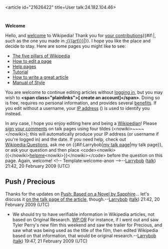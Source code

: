 <article id="21626422" title=User talk:24.182.104.46>
	<talkpage id="21626422" title="User talk:24.182.104.46">
'''Welcome'''

Hello, and [[Wikipedia:Introduction|welcome]] to Wikipedia! Thank you for [[Special:Contributions/{{BASEPAGENAME}}|your contributions]]{{#if:|, such as the one you made in [[:{{{art}}}]]|}}. I hope you like the place and decide to stay. Here are some pages you might like to see:

* [[Wikipedia:Five pillars|The five pillars of Wikipedia]]
* [[Wikipedia:How to edit a page|How to edit a page]]
* [[Help:Contents|Help pages]]
* [[Wikipedia:Tutorial|Tutorial]]
* [[Wikipedia:How to write a great article|How to write a great article]]
* [[Wikipedia:Manual of Style|Manual of Style]]

You are welcome to continue editing articles without [[Special:Userlogin|logging in]], but you may wish to '''&lt;span class=&quot;plainlinks&quot;&gt;[{{fullurl:Special:Userlogin|type=signup}} create an account]&lt;/span&gt;'''. Doing so is free, requires no personal information, and provides several [[Wikipedia:Why create an account?|benefits]]. If you edit without a username, your [[IP address]] ({{BASEPAGENAME}}) is used to identify you instead.

In any case, I hope you enjoy editing here and being a [[Wikipedia:Wikipedians|Wikipedian]]! Please [[Wikipedia:Signatures|sign your comments]] on talk pages using four tildes (&lt;nowiki&gt;~~~~&lt;/nowiki&gt;); this will automatically produce your IP address (or username if you're logged in) and the date. If you need help, check out [[Wikipedia:Questions]], ask me on {{#if:Larrybob|[[user talk:Larrybob|my talk page]]|my talk page}}, or ask your question and then place &lt;code&gt;&lt;nowiki&gt;{{&lt;/nowiki&gt;[[:Category:Wikipedians looking for help|helpme]]&lt;nowiki&gt;}}&lt;/nowiki&gt;&lt;/code&gt; before the question on this page. Again, welcome! &lt;!-- Template:welcome-anon --&gt;--[[User:Larrybob|Larrybob]] ([[User talk:Larrybob|talk]]) 21:42, 20 February 2009 (UTC)
==Push / Precious ==
Thanks for the updates on [[Push: Based on a Novel by Sapphire]]... let's discuss it [[Talk:Push: Based on a Novel by Sapphire|on the talk page of the article]], though.--[[User:Larrybob|Larrybob]] ([[User talk:Larrybob|talk]]) 21:42, 20 February 2009 (UTC)
*We should try to have verifiable information in Wikipedia articles, not based on Original Research. [[WP:OR]] For instance, if I went out and saw Tyler Perry's new film this weekend and saw the trailer for Precious, and saw what was being used as the title of the film, then edited Wikipedia based on that information, that would be original research.--[[User:Larrybob|Larrybob]] ([[User talk:Larrybob|talk]]) 19:47, 21 February 2009 (UTC)
	</talkpage>
</article>